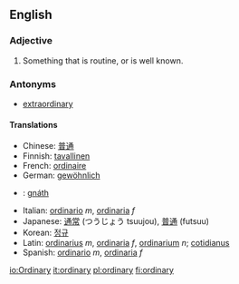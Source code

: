 ==English==

{{rank|shook|fit|distribute|946|ordinary|forms|complete|access}}

===Adjective===
#Something that is routine, or is well known.

===Antonyms===
*[[extraordinary]]

====Translations====
*Chinese: [[普通]]
*Finnish: [[tavallinen]]
*French: [[ordinaire]]
*German: [[gewöhnlich]]
*{{ga}}: [[gnáth]]
*Italian: [[ordinario]] ''m'', [[ordinaria]] ''f''
*Japanese: [[通常]] (つうじょう tsuujou), [[普通]] (futsuu)
*Korean: [[정규]]
*Latin: [[ordinarius]] ''m'', [[ordinaria]] ''f'', [[ordinarium]] ''n''; [[cotidianus]]
*Spanish: [[ordinario]] ''m'', [[ordinaria]] ''f''

[[io:Ordinary]]
[[it:ordinary]]
[[pl:ordinary]]
[[fi:ordinary]]